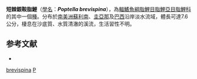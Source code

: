 {{Speciesbox 
| taxon = Poptella brevispina
| status = NE
| status_system = IUCN3.1
| authority =  [[Reis|Reis]], 1989
| synonyms = *''Fowlerina franciscensis''<br /><small>Eigenmann, 1912</small>
*''Ephippicharax franciscoensis''<br /><small>Eigenmann, 1929</small>
*''Poptella franciscoensis''<br /><small>Eigenmann, 1929</small>
*''Buritia cisalpinoi''<br /><small>Brant, 1974</small>
}}
'''短棘銀鞍脂鯉'''（[[學名|學名]]：'''''Poptella brevispina'''''），為[[輻鰭魚綱|輻鰭魚綱]][[脂鯉目|脂鯉目]][[脂鯉亞目|脂鯉亞目]][[脂鯉科|脂鯉科]]的其中一個[[種|種]]。分布於[[南美洲|南美洲]][[蘇利南|蘇利南]]、[[圭亞那|圭亞那]]及[[巴西|巴西]]沿岸淡水流域，體長可達7.6公分，棲息在沙底質、水質清澈的溪流，生活習性不明。

==参考文献==
{{refbegin}}
*{{FishBase_species|genus=Poptella|species=brevispina  |year=2014|month=1}}
{{refend}}

{{Taxonbar|from=Q5728932}}

[[Category:銀鞍脂鯉屬|brevispina]]
[[Category:1989年描述的鱼类|P]]

{{魚類小作品}}